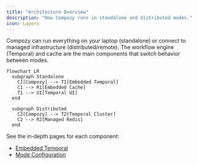 ```yaml
---
title: "Architecture Overview"
description: "How Compozy runs in standalone and distributed modes."
icon: Layers
---
```


Compozy can run everything on your laptop (standalone) or connect to managed infrastructure (distributed/remote). The workflow engine (Temporal) and cache are the main components that switch behavior between modes.

```mermaid
flowchart LR
  subgraph Standalone
    C1[Compozy] --> T1[Embedded Temporal]
    C1 --> R1[Embedded Cache]
    T1 --> UI[Temporal UI]
  end

  subgraph Distributed
    C2[Compozy] --> T2[Temporal Cluster]
    C2 --> R2[Managed Redis]
  end
```

See the in‑depth pages for each component:

- [Embedded Temporal](/docs/architecture/embedded-temporal)
- [Mode Configuration](/docs/configuration/mode-configuration)

